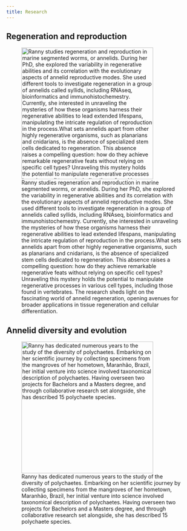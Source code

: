 ```yaml
---
title: Research
---
```


## **Regeneration and reproduction**

![Ranny studies regeneration and reproduction in marine segmented worms, or annelids. During her PhD, she explored the variability in regenerative abilities and its correlation with the evolutionary aspects of annelid reproductive modes. She used different tools to investigate regeneration in a group of annelids called syllids, including RNAseq, bioinformatics and immunohistochemestry. Currently, she interested in unraveling the mysteries of how these organisms harness their regenerative abilities to lead extended lifespans, manipulating the intricate regulation of reproduction in the process.What sets annelids apart from other highly regenerative organisms, such as planarians and cnidarians, is the absence of specialized stem cells dedicated to regeneration. This absence raises a compelling question: how do they achieve remarkable regenerative feats without relying on specific cell types? Unraveling this mystery holds the potential to manipulate regenerative processes in various cell types, including those found in vertebrates. The research sheds light on the fascinating world of annelid regeneration, opening avenues for broader applications in tissue regeneration and cellular differentiation.](dramasyllis.jpg){height="348" fig-align="left"}

## **Annelid diversity and evolution**

![Ranny has dedicated numerous years to the study of the diversity of polychaetes. Embarking on her scientific journey by collecting specimens from the mangroves of her hometown, Maranhão, Brazil, her initial venture into science involved taxonomical description of polychaetes. Having overseen two projects for Bachelors and a Masters degree, and through collaborative research set alongside, she has described 15 polychaete species.](images/annelid.jpg){height="348px" fig-align="left"}
